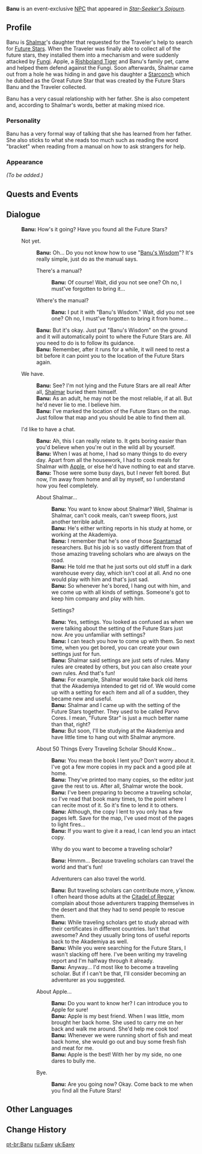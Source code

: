 {{Character Infobox
|type             = Event NPC
|image            = NPC Banu.png
|region           = Sumeru
|father           = Shalmar
|affiliation      = 
}}
'''Banu''' is an event-exclusive [[NPC]] that appeared in ''[[Star-Seeker's Sojourn]]''.

==Profile==
Banu is [[Shalmar]]'s daughter that requested for the Traveler's help to search for [[Future Star]]s. When the Traveler was finally able to collect all of the future stars, they installed them into a mechanism and were suddenly attacked by [[Fungi]]. Apple, a [[Rishboland Tiger]] and Banu's family pet, came and helped them defend against the Fungi. Soon afterwards, Shalmar came out from a hole he was hiding in and gave his daughter a [[Starconch]] which he dubbed as the Great Future Star that was created by the Future Stars Banu and the Traveler collected.

Banu has a very casual relationship with her father. She is also competent and, according to Shalmar's words, better at making mixed rice.

===Personality===
Banu has a very formal way of talking that she has learned from her father. She also sticks to what she reads too much such as reading the word "bracket" when reading from a manual on how to ask strangers for help.

===Appearance===
<!--Keep appearance section short and concise. Limit to 2 paragraphs with 3-4 sentences each.-->
''(To be added.)''

==Quests and Events==
{{Quests and Events}}

==Dialogue==
{{Dialogue start}}
:'''Banu:''' How's it going? Have you found all the Future Stars?
:{{DIcon}} Not yet.
::'''Banu:''' Oh... Do you not know how to use "[[Banu's Wisdom]]"? It's really simple, just do as the manual says.
::{{DIcon}} There's a manual?
:::'''Banu:''' Of course! Wait, did you not see one? Oh no, I must've forgotten to bring it...
::{{DIcon}} Where's the manual?
:::'''Banu:''' I put it with "Banu's Wisdom." Wait, did you not see one? Oh no, I must've forgotten to bring it from home...
::'''Banu:''' But it's okay. Just put "Banu's Wisdom" on the ground and it will automatically point to where the Future Stars are. All you need to do is to follow its guidance.
::'''Banu:''' Remember, after it runs for a while, it will need to rest a bit before it can point you to the location of the Future Stars again.
:{{DIcon}} We have.
::'''Banu:''' See? I'm not lying and the Future Stars are all real! After all, [[Shalmar]] buried them himself.
::'''Banu:''' As an adult, he may not be the most reliable, if at all. But he'd never lie to me. I believe him.
::'''Banu:''' I've marked the location of the Future Stars on the map. Just follow that map and you should be able to find them all.
:{{DIcon}} I'd like to have a chat.
::'''Banu:''' Ah, this I can really relate to. It gets boring easier than you'd believe when you're out in the wild all by yourself.
::'''Banu:''' When I was at home, I had so many things to do every day. Apart from all the housework, I had to cook meals for Shalmar with [[Apple (NPC)|Apple]], or else he'd have nothing to eat and starve.
::'''Banu:''' Those were some busy days, but I never felt bored. But now, I'm away from home and all by myself, so I understand how you feel completely.
::{{DIcon}} About Shalmar...
:::'''Banu:''' You want to know about Shalmar? Well, Shalmar is Shalmar, can't cook meals, can't sweep floors, just another terrible adult.
:::'''Banu:''' He's either writing reports in his study at home, or working at the Akademiya.
:::'''Banu:''' I remember that he's one of those [[Spantamad]] researchers. But his job is so vastly different from that of those amazing traveling scholars who are always on the road.
:::'''Banu:''' He told me that he just sorts out old stuff in a dark warehouse every day, which isn't cool at all. And no one would play with him and that's just sad.
:::'''Banu:''' So whenever he's bored, I hang out with him, and we come up with all kinds of settings. Someone's got to keep him company and play with him.
:::{{DIcon}} Settings?
:::'''Banu:''' Yes, settings. You looked as confused as when we were talking about the setting of the Future Stars just now. Are you unfamiliar with settings?
:::'''Banu:''' I can teach you how to come up with them. So next time, when you get bored, you can create your own settings just for fun.
:::'''Banu:''' Shalmar said settings are just sets of rules. Many rules are created by others, but you can also create your own rules. And that's fun!
:::'''Banu:''' For example, Shalmar would take back old items that the Akademiya intended to get rid of. We would come up with a setting for each item and all of a sudden, they became new and useful.
:::'''Banu:''' Shalmar and I came up with the setting of the Future Stars together. They used to be called Parvo Cores. I mean, "Future Star" is just a much better name than that, right?
:::'''Banu:''' But soon, I'll be studying at the Akademiya and have little time to hang out with Shalmar anymore.
::{{DIcon}} About 50 Things Every Traveling Scholar Should Know...
:::'''Banu:''' You mean the book I lent you? Don't worry about it. I've got a few more copies in my pack and a good pile at home.
:::'''Banu:''' They've printed too many copies, so the editor just gave the rest to us. After all, Shalmar wrote the book.
:::'''Banu:''' I've been preparing to become a traveling scholar, so I've read that book many times, to the point where I can recite most of it. So it's fine to lend it to others.
:::'''Banu:''' Although, the copy I lent to you only has a few pages left. Save for the map, I've used most of the pages to light fires...
:::'''Banu:''' If you want to give it a read, I can lend you an intact copy.
:::{{DIcon}} Why do you want to become a traveling scholar?
:::'''Banu:''' Hmmm... Because traveling scholars can travel the world and that's fun!
:::{{DIcon}} Adventurers can also travel the world.
:::'''Banu:''' But traveling scholars can contribute more, y'know. I often heard those adults at the [[Citadel of Regzar]] complain about those adventurers trapping themselves in the desert and that they had to send people to rescue them.
:::'''Banu:''' While traveling scholars get to study abroad with their certificates in different countries. Isn't that awesome? And they usually bring tons of useful reports back to the Akademiya as well.
:::'''Banu:''' While you were searching for the Future Stars, I wasn't slacking off here. I've been writing my traveling report and I'm halfway through it already.
:::'''Banu:''' Anyway... I'd most like to become a traveling scholar. But if I can't be that, I'll consider becoming an adventurer as you suggested.
::{{DIcon}} About Apple...
:::'''Banu:''' Do you want to know her? I can introduce you to Apple for sure!
:::'''Banu:''' Apple is my best friend. When I was little, mom brought her back home. She used to carry me on her back and walk me around. She'd help me cook too!
:::'''Banu:''' Whenever we were running short of fish and meat back home, she would go out and buy some fresh fish and meat for me.
:::'''Banu:''' Apple is the best! With her by my side, no one dares to bully me.
::{{DIcon}} Bye.
:::'''Banu:''' Are you going now? Okay. Come back to me when you find all the Future Stars!
{{Dialogue end}}
<!--
==Trivia==
* 
-->
==Other Languages==
{{Other Languages
|default_hidden = 1
|en      = Banu
|zhs     = 芭努
|zhs_rm  = Bānǔ
|zht     = 芭努
|zht_rm  = Bānǔ
|ja      = バヌ
|ja_rm   = Banu
|ko      = 바누
|ko_rm   = Banu
|es      = Banu
|fr      = Banu
|ru      = Бану
|th      = Banu
|vi      = Banu
|de      = Banu
|id      = Banu
|pt      = Banu
}}

==Change History==
{{Change History|3.1}}
<!--
==References==
{{Reflist}}
-->

[[pt-br:Banu]]
[[ru:Бану]]
[[uk:Бану]]